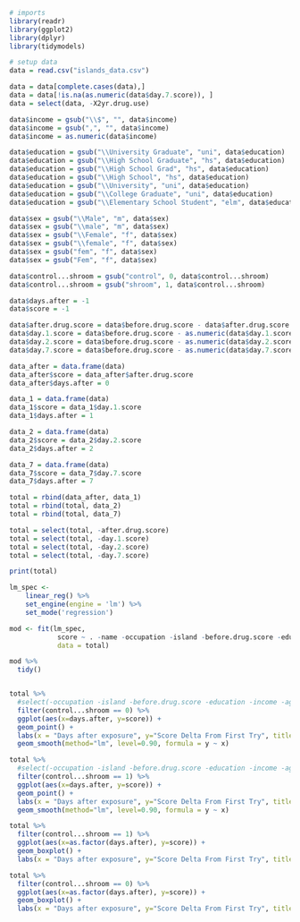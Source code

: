 ```r
# imports
library(readr)
library(ggplot2)
library(dplyr)
library(tidymodels)
```

```r
# setup data
data = read.csv("islands_data.csv")

data = data[complete.cases(data),]
data = data[!is.na(as.numeric(data$day.7.score)), ]
data = select(data, -X2yr.drug.use)

data$income = gsub("\\$", "", data$income)
data$income = gsub(",", "", data$income)
data$income = as.numeric(data$income)

data$education = gsub("\\University Graduate", "uni", data$education)
data$education = gsub("\\High School Graduate", "hs", data$education)
data$education = gsub("\\High School Grad", "hs", data$education)
data$education = gsub("\\High School", "hs", data$education)
data$education = gsub("\\University", "uni", data$education)
data$education = gsub("\\College Graduate", "uni", data$education)
data$education = gsub("\\Elementary School Student", "elm", data$education)

data$sex = gsub("\\Male", "m", data$sex)
data$sex = gsub("\\male", "m", data$sex)
data$sex = gsub("\\Female", "f", data$sex)
data$sex = gsub("\\female", "f", data$sex)
data$sex = gsub("fem", "f", data$sex)
data$sex = gsub("Fem", "f", data$sex)

data$control...shroom = gsub("control", 0, data$control...shroom)
data$control...shroom = gsub("shroom", 1, data$control...shroom)

data$days.after = -1
data$score = -1

data$after.drug.score = data$before.drug.score - data$after.drug.score
data$day.1.score = data$before.drug.score - as.numeric(data$day.1.score)
data$day.2.score = data$before.drug.score - as.numeric(data$day.2.score)
data$day.7.score = data$before.drug.score - as.numeric(data$day.7.score)
```

```r
data_after = data.frame(data)
data_after$score = data_after$after.drug.score
data_after$days.after = 0

data_1 = data.frame(data)
data_1$score = data_1$day.1.score
data_1$days.after = 1

data_2 = data.frame(data)
data_2$score = data_2$day.2.score
data_2$days.after = 2

data_7 = data.frame(data)
data_7$score = data_7$day.7.score
data_7$days.after = 7
```

```r
total = rbind(data_after, data_1)
total = rbind(total, data_2)
total = rbind(total, data_7)

total = select(total, -after.drug.score)
total = select(total, -day.1.score)
total = select(total, -day.2.score)
total = select(total, -day.7.score)

print(total)
```

```r
lm_spec <-
    linear_reg() %>% 
    set_engine(engine = 'lm') %>% 
    set_mode('regression')

mod <- fit(lm_spec,
            score ~ . -name -occupation -island -before.drug.score -education -income -age -sex,
            data = total)

mod %>%
  tidy()


total %>%
  #select(-occupation -island -before.drug.score -education -income -age -sex) %>%
  filter(control...shroom == 0) %>%
  ggplot(aes(x=days.after, y=score)) +
  geom_point() +
  labs(x = "Days after exposure", y="Score Delta From First Try", title="Score Difference in Control Population") +
  geom_smooth(method="lm", level=0.90, formula = y ~ x)

total %>%
  #select(-occupation -island -before.drug.score -education -income -age -sex) %>%
  filter(control...shroom == 1) %>%
  ggplot(aes(x=days.after, y=score)) +
  geom_point() +
  labs(x = "Days after exposure", y="Score Delta From First Try", title="Score Difference in Effected Population") +
  geom_smooth(method="lm", level=0.90, formula = y ~ x)

total %>%
  filter(control...shroom == 1) %>%
  ggplot(aes(x=as.factor(days.after), y=score)) +
  geom_boxplot() +
  labs(x = "Days after exposure", y="Score Delta From First Try", title="Score Difference in Effected Population")

total %>%
  filter(control...shroom == 0) %>%
  ggplot(aes(x=as.factor(days.after), y=score)) +
  geom_boxplot() + 
  labs(x = "Days after exposure", y="Score Delta From First Try", title="Score Difference in Control Population")
```

